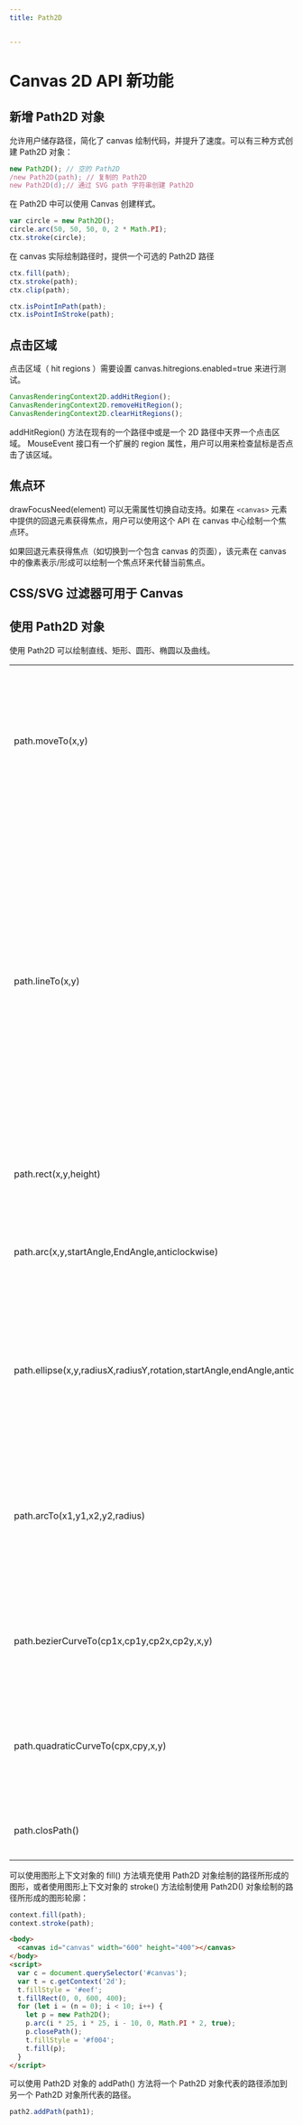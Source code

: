 ```yaml
---
title: Path2D


---
```


# Canvas 2D API 新功能

## 新增 Path2D 对象

允许用户储存路径，简化了 canvas 绘制代码，并提升了速度。可以有三种方式创建 Path2D 对象：

```js
new Path2D(); // 空的 Path2D
/new Path2D(path); // 复制的 Path2D
new Path2D(d);// 通过 SVG path 字符串创建 Path2D
```

在 Path2D 中可以使用 Canvas 创建样式。

```js
var circle = new Path2D();
circle.arc(50, 50, 50, 0, 2 * Math.PI);
ctx.stroke(circle);
```

在 canvas 实际绘制路径时，提供一个可选的 Path2D 路径

```js
ctx.fill(path);
ctx.stroke(path);
ctx.clip(path);

ctx.isPointInPath(path);
ctx.isPointInStroke(path);
```

## 点击区域

点击区域（ hit regions ）需要设置 canvas.hitregions.enabled=true 来进行测试。

```js
CanvasRenderingContext2D.addHitRegion();
CanvasRenderingContext2D.removeHitRegion();
CanvasRenderingContext2D.clearHitRegions();
```

addHitRegion() 方法在现有的一个路径中或是一个 2D 路径中天界一个点击区域。 MouseEvent 接口有一个扩展的 region 属性，用户可以用来检查鼠标是否点击了该区域。

## 焦点环

drawFocusNeed(element) 可以无需属性切换自动支持。如果在 `<canvas>` 元素中提供的回退元素获得焦点，用户可以使用这个 API 在 canvas 中心绘制一个焦点环。

如果回退元素获得焦点（如切换到一个包含 canvas 的页面），该元素在 canvas 中的像素表示/形成可以绘制一个焦点环来代替当前焦点。

## CSS/SVG 过滤器可用于 Canvas

## 使用 Path2D 对象

使用 Path2D 可以绘制直线、矩形、圆形、椭圆以及曲线。

|                                                                              |                                                  |
| :--------------------------------------------------------------------------- | :----------------------------------------------- |
| path.moveTo(x,y)                                                             | 将光标移动到指定坐标点                           |
| path.lineTo(x,y)                                                             | 在当前坐标与参数中指定的直线终点之间绘制一条直线 |
| path.rect(x,y,height)                                                        | 绘制矩形                                         |
| path.arc(x,y,startAngle,EndAngle,anticlockwise)                              | 绘制圆形货弧形                                   |
| path.ellipse(x,y,radiusX,radiusY,rotation,startAngle,endAngle,anticlockwise) | 绘制椭圆或椭圆形圆弧                             |
| path.arcTo(x1,y1,x2,y2,radius)                                               | 绘制圆形曲线或圆弧曲线                           |
| path.bezierCurveTo(cp1x,cp1y,cp2x,cp2y,x,y)                                  | 绘制北维塞曲线                                   |
| path.quadraticCurveTo(cpx,cpy,x,y)                                           | 绘制二次样条曲线                                 |
| path.closPath()                                                              | 关闭路径                                         |

可以使用图形上下文对象的 fill() 方法填充使用 Path2D 对象绘制的路径所形成的图形，或者使用图形上下文对象的 stroke() 方法绘制使用 Path2D() 对象绘制的路径所形成的图形轮廓：

```js
context.fill(path);
context.stroke(path);
```

```html
<body>
  <canvas id="canvas" width="600" height="400"></canvas>
</body>
<script>
  var c = document.querySelector('#canvas');
  var t = c.getContext('2d');
  t.fillStyle = '#eef';
  t.fillRect(0, 0, 600, 400);
  for (let i = (n = 0); i < 10; i++) {
    let p = new Path2D();
    p.arc(i * 25, i * 25, i - 10, 0, Math.PI * 2, true);
    p.closePath();
    t.fillStyle = '#f004';
    t.fill(p);
  }
</script>
```

可以使用 Path2D 对象的 addPath() 方法将一个 Path2D 对象代表的路径添加到另一个 Path2D 对象所代表的路径。

```js
path2.addPath(path1);
```

            